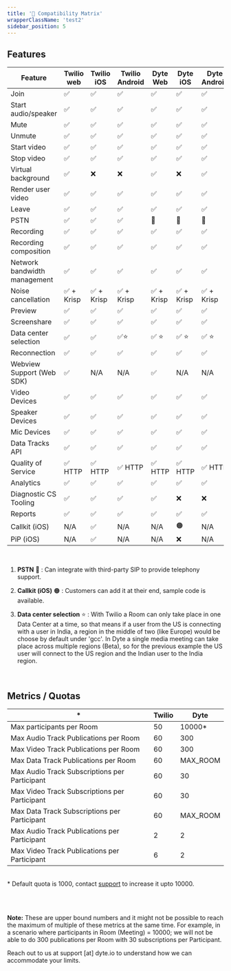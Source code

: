 ```yaml
---
title: '🧮 Compatibility Matrix'
wrapperClassName: 'test2'
sidebar_position: 5
---
```


<div class="table-w-border">

## Features

| **Feature**                  | **Twilio web** | **Twilio iOS** | **Twilio Android** | **Dyte Web** | **Dyte iOS** | **Dyte Android** |
| ---------------------------- | -------------- | -------------- | ------------------ | ------------ | ------------ | ---------------- |
| Join                         | ✅             | ✅             | ✅                 | ✅           | ✅           | ✅               |
| Start audio/speaker          | ✅             | ✅             | ✅                 | ✅           | ✅           | ✅               |
| Mute                         | ✅             | ✅             | ✅                 | ✅           | ✅           | ✅               |
| Unmute                       | ✅             | ✅             | ✅                 | ✅           | ✅           | ✅               |
| Start video                  | ✅             | ✅             | ✅                 | ✅           | ✅           | ✅               |
| Stop video                   | ✅             | ✅             | ✅                 | ✅           | ✅           | ✅               |
| Virtual background           | ✅             | ❌             | ❌                 | ✅           | ❌           | ✅               |
| Render user video            | ✅             | ✅             | ✅                 | ✅           | ✅           | ✅               |
| Leave                        | ✅             | ✅             | ✅                 | ✅           | ✅           | ✅               |
| PSTN                         | ✅             | ✅             | ✅                 | 🔵           | 🔵           | 🔵               |
| Recording                    | ✅             | ✅             | ✅                 | ✅           | ✅           | ✅               |
| Recording composition        | ✅             | ✅             | ✅                 | ✅           | ✅           | ✅               |
| Network bandwidth management | ✅             | ✅             | ✅                 | ✅           | ✅           | ✅               |
| Noise cancellation           | ✅ + Krisp     | ✅ + Krisp     | ✅ + Krisp         | ✅ + Krisp   | ✅ + Krisp   | ✅ + Krisp       |
| Preview                      | ✅             | ✅             | ✅                 | ✅           | ✅           | ✅               |
| Screenshare                  | ✅             | ✅             | ✅                 | ✅           | ✅           | ✅               |
| Data center selection        | ✅             | ✅             | ✅⭐               | ✅ ⭐        | ✅ ⭐        | ✅ ⭐            |
| Reconnection                 | ✅             | ✅             | ✅                 | ✅           | ✅           | ✅               |
| Webview Support (Web SDK)    | ✅             | N/A            | N/A                | ✅           | N/A          | N/A              |
| Video Devices                | ✅             | ✅             | ✅                 | ✅           | ✅           | ✅               |
| Speaker Devices              | ✅             | ✅             | ✅                 | ✅           | ✅           | ✅               |
| Mic Devices                  | ✅             | ✅             | ✅                 | ✅           | ✅           | ✅               |
| Data Tracks API              | ✅             | ✅             | ✅                 | ✅           | ✅           | ✅               |
| Quality of Service           | ✅ HTTP        | ✅ HTTP        | ✅ HTTP            | ✅ HTTP      | ✅ HTTP      | ✅ HTTP          |
| Analytics                    | ✅             | ✅             | ✅                 | ✅           | ✅           | ✅               |
| Diagnostic CS Tooling        | ✅             | ✅             | ✅                 | ✅           | ❌           | ❌               |
| Reports                      | ✅             | ✅             | ✅                 | ✅           | ✅           | ✅               |
| Callkit (iOS)                | N/A            | ✅             | N/A                | N/A          | 🟠           | N/A              |
| PiP (iOS)                    | N/A            | ✅             | N/A                | N/A          | ❌           | N/A              |

<br />

1. **PSTN** 🔵 : Can integrate with third-party SIP to provide telephony support.

2. **Callkit (iOS)** 🟠 : Customers can add it at their end, sample code is available.

3. **Data center selection** ⭐ : With Twilio a Room can only take place in one Data Center at a time, so that means if a user from the US is connecting with a user in India, a region in the middle of two (like Europe) would be choose by default under 'gcc'. In Dyte a single media meeting can take place across multiple regions (Beta), so for the previous example the US user will connect to the US region and the Indian user to the India region.

<br />

## Metrics / Quotas

| \*                                            | **Twilio** | **Dyte** |
| --------------------------------------------- | ---------- | -------- |
| Max participants per Room                     | 50         | 10000\*  |
| Max Audio Track Publications per Room         | 60         | 300      |
| Max Video Track Publications per Room         | 60         | 300      |
| Max Data Track Publications per Room          | 60         | MAX_ROOM |
| Max Audio Track Subscriptions per Participant | 60         | 30       |
| Max Video Track Subscriptions per Participant | 60         | 30       |
| Max Data Track Subscriptions per Participant  | 60         | MAX_ROOM |
| Max Audio Track Publications per Participant  | 2          | 2        |
| Max Video Track Publications per Participant  | 6          | 2        |

<br />* Default quota is 1000, contact [support](https://dyte.io/contact) to
increase it upto 10000.

<br />
<br />

**Note:** These are upper bound numbers and it might not be possible to reach the maximum of multiple of these metrics at the same time. For example, in a scenario where participants in Room (Meeting) = 10000; we will not be able to do 300 publications per Room with 30 subscriptions per Participant.

Reach out to us at support [at] dyte.io to understand how we can accommodate your limits.

</div>
